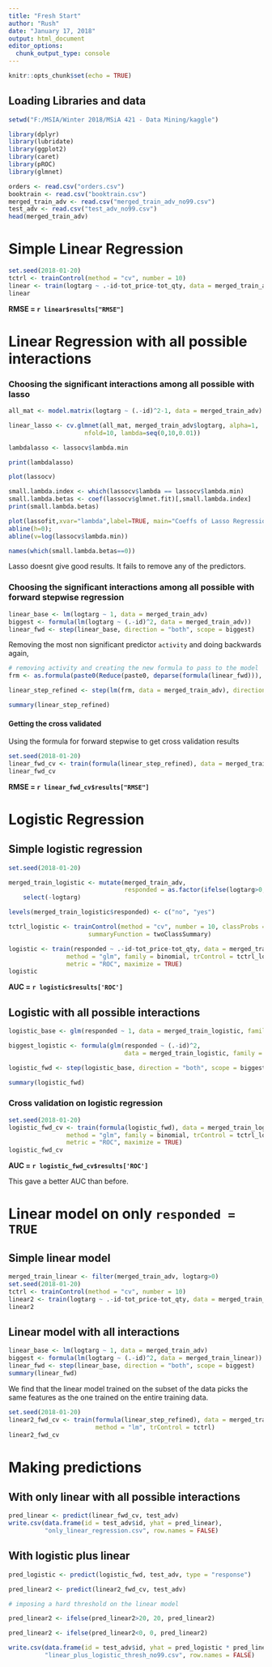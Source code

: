 ```yaml
---
title: "Fresh Start"
author: "Rush"
date: "January 17, 2018"
output: html_document
editor_options: 
  chunk_output_type: console
---
```


```r
knitr::opts_chunk$set(echo = TRUE)
```

## Loading Libraries and data

```r
setwd("F:/MSIA/Winter 2018/MSiA 421 - Data Mining/kaggle")

library(dplyr)
library(lubridate)
library(ggplot2)
library(caret)
library(pROC)
library(glmnet)
```


```r
orders <- read.csv("orders.csv")
booktrain <- read.csv("booktrain.csv")
merged_train_adv <- read.csv("merged_train_adv_no99.csv")
test_adv <- read.csv("test_adv_no99.csv")
head(merged_train_adv)
```


# Simple Linear Regression

```r
set.seed(2018-01-20)
tctrl <- trainControl(method = "cv", number = 10)
linear <- train(logtarg ~ .-id-tot_price-tot_qty, data = merged_train_adv, method = "lm", trControl = tctrl)
linear
```

**RMSE = `r linear$results["RMSE"]`**


# Linear Regression with all possible interactions


### Choosing the significant interactions among all possible with lasso

```r
all_mat <- model.matrix(logtarg ~ (.-id)^2-1, data = merged_train_adv)

linear_lasso <- cv.glmnet(all_mat, merged_train_adv$logtarg, alpha=1, 
                     nfold=10, lambda=seq(0,10,0.01))

lambdalasso <- lassocv$lambda.min

print(lambdalasso)

plot(lassocv)

small.lambda.index <- which(lassocv$lambda == lassocv$lambda.min)
small.lambda.betas <- coef(lassocv$glmnet.fit)[,small.lambda.index]
print(small.lambda.betas)

plot(lassofit,xvar="lambda",label=TRUE, main="Coeffs of Lasso Regression", type="l", xlab=expression("log_lambda"), ylab="Coeff")
abline(h=0); 
abline(v=log(lassocv$lambda.min))

names(which(small.lambda.betas==0))
```

Lasso doesnt give good results. It fails to remove any of the predictors.

### Choosing the significant interactions among all possible with forward stepwise regression

```r
linear_base <- lm(logtarg ~ 1, data = merged_train_adv)
biggest <- formula(lm(logtarg ~ (.-id)^2, data = merged_train_adv))
linear_fwd <- step(linear_base, direction = "both", scope = biggest)
```

Removing the most non significant predictor `activity` and doing backwards again,

```r
# removing activity and creating the new formula to pass to the model
frm <- as.formula(paste0(Reduce(paste0, deparse(formula(linear_fwd))), " - activity - slstyr - last_pur - ordlyr"))

linear_step_refined <- step(lm(frm, data = merged_train_adv), direction = "both")

summary(linear_step_refined)
```


#### Getting the cross validated 

Using the formula for forward stepwise to get cross validation results

```r
set.seed(2018-01-20)
linear_fwd_cv <- train(formula(linear_step_refined), data = merged_train_adv, method = "lm", trControl = tctrl)
linear_fwd_cv
```

**RMSE = `r linear_fwd_cv$results["RMSE"]`**



# Logistic Regression

## Simple logistic regression

```r
set.seed(2018-01-20)

merged_train_logistic <- mutate(merged_train_adv, 
                                responded = as.factor(ifelse(logtarg>0, 1, 0))) %>% 
    select(-logtarg)

levels(merged_train_logistic$responded) <- c("no", "yes")

tctrl_logistic <- trainControl(method = "cv", number = 10, classProbs = TRUE, 
                      summaryFunction = twoClassSummary)

logistic <- train(responded ~ .-id-tot_price-tot_qty, data = merged_train_logistic,
                method = "glm", family = binomial, trControl = tctrl_logistic, 
                metric = "ROC", maximize = TRUE)
logistic
```


**AUC = `r logistic$results['ROC']`**

## Logistic with all possible interactions


```r


logistic_base <- glm(responded ~ 1, data = merged_train_logistic, family = binomial)

biggest_logistic <- formula(glm(responded ~ (.-id)^2, 
                                data = merged_train_logistic, family = binomial))

logistic_fwd <- step(logistic_base, direction = "both", scope = biggest_logistic)

summary(logistic_fwd)
```


### Cross validation on logistic regression

```r
set.seed(2018-01-20)
logistic_fwd_cv <- train(formula(logistic_fwd), data = merged_train_logistic,
                method = "glm", family = binomial, trControl = tctrl_logistic, 
                metric = "ROC", maximize = TRUE)
logistic_fwd_cv
```

**AUC = `r logistic_fwd_cv$results['ROC']`**

This gave a better AUC than before.


# Linear model on only `responded = TRUE`

## Simple linear model

```r
merged_train_linear <- filter(merged_train_adv, logtarg>0)
set.seed(2018-01-20)
tctrl <- trainControl(method = "cv", number = 10)
linear2 <- train(logtarg ~ .-id-tot_price-tot_qty, data = merged_train_linear, method = "lm", trControl = tctrl)
linear2
```


## Linear model with all interactions

```r
linear_base <- lm(logtarg ~ 1, data = merged_train_adv)
biggest <- formula(lm(logtarg ~ (.-id)^2, data = merged_train_linear))
linear_fwd <- step(linear_base, direction = "both", scope = biggest)
summary(linear_fwd)
```

We find that the linear model trained on the subset of the data picks the same features as the one trained on the entire training data.

```r
set.seed(2018-01-20)
linear2_fwd_cv <- train(formula(linear_step_refined), data = merged_train_linear,
                        method = "lm", trControl = tctrl)
linear2_fwd_cv
```


# Making predictions

## With only linear with all possible interactions

```r
pred_linear <- predict(linear_fwd_cv, test_adv)
write.csv(data.frame(id = test_adv$id, yhat = pred_linear),
          "only_linear_regression.csv", row.names = FALSE)
```

## With logistic plus linear

```r
pred_logistic <- predict(logistic_fwd, test_adv, type = "response")

pred_linear2 <- predict(linear2_fwd_cv, test_adv)

# imposing a hard threshold on the linear model

pred_linear2 <- ifelse(pred_linear2>20, 20, pred_linear2)

pred_linear2 <- ifelse(pred_linear2<0, 0, pred_linear2)

write.csv(data.frame(id = test_adv$id, yhat = pred_logistic * pred_linear2),
          "linear_plus_logistic_thresh_no99.csv", row.names = FALSE)
```


